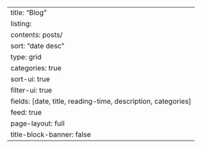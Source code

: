 ---
title: "Blog"
listing:
  contents: posts/
  sort: "date desc"
  type: grid
  categories: true
  sort-ui: true
  filter-ui: true
  fields: [date, title, reading-time, description, categories]
  feed: true
page-layout: full
title-block-banner: false
--- 